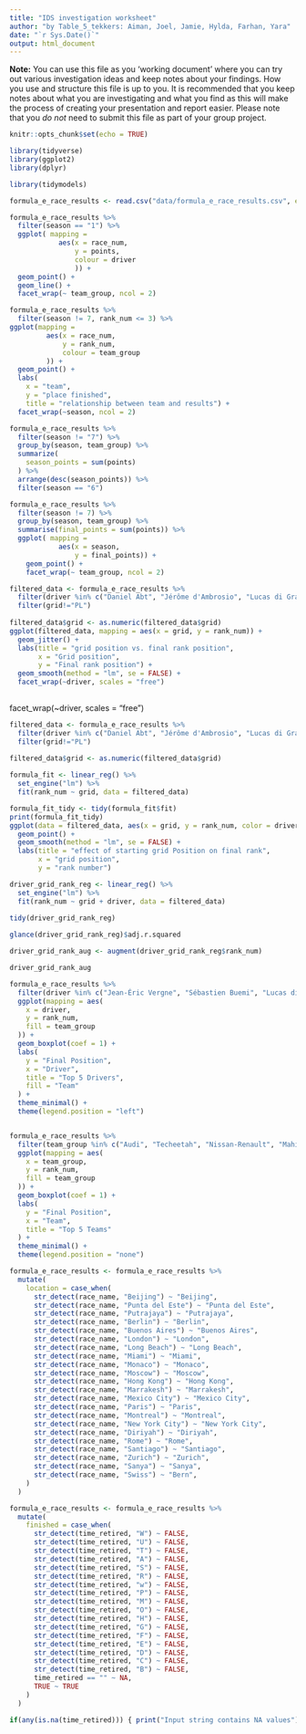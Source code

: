 ```yaml
---
title: "IDS investigation worksheet"
author: "by Table_5_tekkers: Aiman, Joel, Jamie, Hylda, Farhan, Yara"
date: "`r Sys.Date()`"
output: html_document
---
```


**Note:** You can use this file as you 'working document' where you can try out various investigation ideas and keep notes about your findings. How you use and structure this file is up to you. It is recommended that you keep notes about what you are investigating and what you find as this will make the process of creating your presentation and report easier. Please note that you _do not_ need to submit this file as part of your group project.



```r
knitr::opts_chunk$set(echo = TRUE)
```


```r
library(tidyverse)
library(ggplot2)
library(dplyr)

library(tidymodels)
```


```r
formula_e_race_results <- read.csv("data/formula_e_race_results.csv", encoding='latin1')
```

```r
formula_e_race_results %>%
  filter(season == "1") %>%
  ggplot( mapping = 
            aes(x = race_num,
                y = points,
                colour = driver
                )) +
  geom_point() +
  geom_line() +
  facet_wrap(~ team_group, ncol = 2)

```

``` r
formula_e_race_results %>%
  filter(season != 7, rank_num <= 3) %>%
ggplot(mapping = 
         aes(x = race_num,
             y = rank_num,
             colour = team_group
         )) +
  geom_point() +
  labs(
    x = "team",
    y = "place finished",
    title = "relationship between team and results") +
  facet_wrap(~season, ncol = 2) 
```

``` r
formula_e_race_results %>%
  filter(season != "7") %>%
  group_by(season, team_group) %>%
  summarize(
    season_points = sum(points)
  ) %>%
  arrange(desc(season_points)) %>%
  filter(season == "6")


```


``` r
formula_e_race_results %>%
  filter(season != 7) %>%
  group_by(season, team_group) %>%
  summarise(final_points = sum(points)) %>%
  ggplot( mapping = 
            aes(x = season,
                y = final_points)) + 
    geom_point() +
    facet_wrap(~ team_group, ncol = 2)
```


```r
filtered_data <- formula_e_race_results %>%
  filter(driver %in% c("Daniel Abt", "Jérôme d'Ambrosio", "Lucas di Grassi", "Sam Bird")) %>%
  filter(grid!="PL")
  
filtered_data$grid <- as.numeric(filtered_data$grid) 
ggplot(filtered_data, mapping = aes(x = grid, y = rank_num)) +
  geom_jitter() +
  labs(title = "grid position vs. final rank position",
       x = "Grid position",
       y = "Final rank position") +
  geom_smooth(method = "lm", se = FALSE) +
  facet_wrap(~driver, scales = "free")
 
```

facet_wrap(~driver, scales = "free")


```r

filtered_data <- formula_e_race_results %>%
  filter(driver %in% c("Daniel Abt", "Jérôme d'Ambrosio", "Lucas di Grassi", "Sam Bird")) %>%
  filter(grid!="PL")
  
filtered_data$grid <- as.numeric(filtered_data$grid) 

formula_fit <- linear_reg() %>%
  set_engine("lm") %>%
  fit(rank_num ~ grid, data = filtered_data)

formula_fit_tidy <- tidy(formula_fit$fit)
print(formula_fit_tidy) 
ggplot(data = filtered_data, aes(x = grid, y = rank_num, color = driver)) +
  geom_point() +
  geom_smooth(method = "lm", se = FALSE) +
  labs(title = "effect of starting grid Position on final rank",
       x = "grid position",
       y = "rank number") 

```


```r
driver_grid_rank_reg <- linear_reg() %>%
  set_engine("lm") %>%
  fit(rank_num ~ grid + driver, data = filtered_data)

tidy(driver_grid_rank_reg)
  
glance(driver_grid_rank_reg)$adj.r.squared
```

```r
driver_grid_rank_aug <- augment(driver_grid_rank_reg$rank_num)

driver_grid_rank_aug
```

```r
formula_e_race_results %>%
  filter(driver %in% c("Jean-Éric Vergne", "Sébastien Buemi", "Lucas di Grassi", "Sam Bird", "António Félix da Costa")) %>%
  ggplot(mapping = aes(
    x = driver,
    y = rank_num,
    fill = team_group
  )) +
  geom_boxplot(coef = 1) +
  labs(
    y = "Final Position",
    x = "Driver",
    title = "Top 5 Drivers",
    fill = "Team"
  ) +
  theme_minimal() +
  theme(legend.position = "left")


formula_e_race_results %>%
  filter(team_group %in% c("Audi", "Techeetah", "Nissan-Renault", "Mahindra", "Virgin")) %>%
  ggplot(mapping = aes(
    x = team_group,
    y = rank_num,
    fill = team_group
  )) +
  geom_boxplot(coef = 1) +
  labs(
    y = "Final Position",
    x = "Team",
    title = "Top 5 Teams"
  ) +
  theme_minimal() +
  theme(legend.position = "none")

```

```r


formula_e_race_results <- formula_e_race_results %>%
  mutate(
    location = case_when(
      str_detect(race_name, "Beijing") ~ "Beijing",
      str_detect(race_name, "Punta del Este") ~ "Punta del Este",
      str_detect(race_name, "Putrajaya") ~ "Putrajaya",
      str_detect(race_name, "Berlin") ~ "Berlin",
      str_detect(race_name, "Buenos Aires") ~ "Buenos Aires",
      str_detect(race_name, "London") ~ "London",
      str_detect(race_name, "Long Beach") ~ "Long Beach",
      str_detect(race_name, "Miami") ~ "Miami",
      str_detect(race_name, "Monaco") ~ "Monaco",
      str_detect(race_name, "Moscow") ~ "Moscow",
      str_detect(race_name, "Hong Kong") ~ "Hong Kong",
      str_detect(race_name, "Marrakesh") ~ "Marrakesh",
      str_detect(race_name, "Mexico City") ~ "Mexico City",
      str_detect(race_name, "Paris") ~ "Paris",
      str_detect(race_name, "Montreal") ~ "Montreal",
      str_detect(race_name, "New York City") ~ "New York City",
      str_detect(race_name, "Diriyah") ~ "Diriyah",
      str_detect(race_name, "Rome") ~ "Rome",
      str_detect(race_name, "Santiago") ~ "Santiago",
      str_detect(race_name, "Zurich") ~ "Zurich",
      str_detect(race_name, "Sanya") ~ "Sanya",
      str_detect(race_name, "Swiss") ~ "Bern",
    )
  )
```

``` r
formula_e_race_results <- formula_e_race_results %>%
  mutate(
    finished = case_when(
      str_detect(time_retired, "W") ~ FALSE,
      str_detect(time_retired, "U") ~ FALSE,
      str_detect(time_retired, "T") ~ FALSE,
      str_detect(time_retired, "A") ~ FALSE,
      str_detect(time_retired, "S") ~ FALSE,
      str_detect(time_retired, "R") ~ FALSE,
      str_detect(time_retired, "w") ~ FALSE,
      str_detect(time_retired, "P") ~ FALSE,
      str_detect(time_retired, "M") ~ FALSE,
      str_detect(time_retired, "O") ~ FALSE,
      str_detect(time_retired, "H") ~ FALSE,
      str_detect(time_retired, "G") ~ FALSE,
      str_detect(time_retired, "F") ~ FALSE,
      str_detect(time_retired, "E") ~ FALSE,
      str_detect(time_retired, "D") ~ FALSE,
      str_detect(time_retired, "C") ~ FALSE,
      str_detect(time_retired, "B") ~ FALSE,
      time_retired == "" ~ NA,
      TRUE ~ TRUE
    )
  )
```


``` r
if(any(is.na(time_retired))) { print("Input string contains NA values") }
```